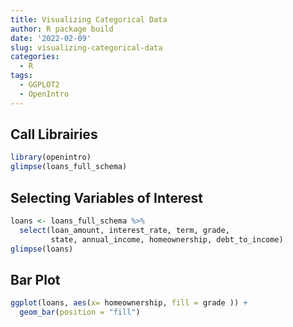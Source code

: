 ```yaml
---
title: Visualizing Categorical Data
author: R package build
date: '2022-02-09'
slug: visualizing-categorical-data
categories:
  - R
tags:
  - GGPLOT2
  - OpenIntro
---
```


## Call Librairies
```r
library(openintro)
glimpse(loans_full_schema)
```
## Selecting Variables of Interest
```r
loans <- loans_full_schema %>%
  select(loan_amount, interest_rate, term, grade, 
         state, annual_income, homeownership, debt_to_income)
glimpse(loans)
```
## Bar Plot
```r
ggplot(loans, aes(x= homeownership, fill = grade )) +
  geom_bar(position = "fill")
```
## 
